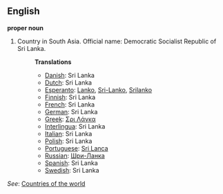 ==English==

'''proper noun'''

# Country in South Asia. Official name: Democratic Socialist Republic of Sri Lanka.
#:'''Translations'''
#:*[[Danish]]: Sri Lanka
#:*[[Dutch]]: Sri Lanka
#:*[[Esperanto]]: [[Lanko]], [[Sri-Lanko]], [[Srilanko]]
#:*[[Finnish]]: Sri Lanka
#:*[[French]]: Sri Lanka
#:*[[German]]: Sri Lanka
#:*[[Greek]]: [[Σρι Λάνκα]]
#:*[[Interlingua]]: Sri Lanka
#:*[[Italian]]: Sri Lanka
#:*[[Polish]]: Sri Lanka
#:*[[Portuguese]]: [[Sri Lanca]]
#:*[[Russian]]: [[Шри-Ланка]]
#:*[[Spanish]]: Sri Lanka
#:*[[Swedish]]: Sri Lanka

''See'': [[Countries of the world]]